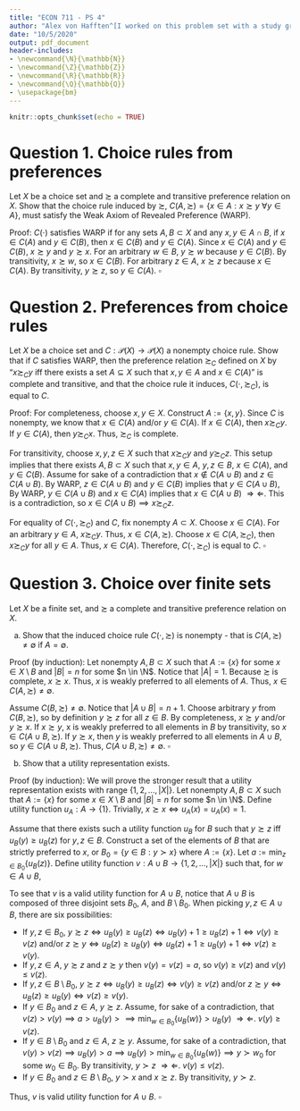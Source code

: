```yaml
---
title: "ECON 711 - PS 4"
author: "Alex von Hafften^[I worked on this problem set with a study group of Michael Nattinger, Andrew Smith, Tyler Welch, and Ryan Mather. I also discussed problems with Emily Case, Sarah Bass, and Danny Edgel.]"
date: "10/5/2020"
output: pdf_document
header-includes:
- \newcommand{\N}{\mathbb{N}}
- \newcommand{\Z}{\mathbb{Z}}
- \newcommand{\R}{\mathbb{R}}
- \newcommand{\Q}{\mathbb{Q}}
- \usepackage{bm}
---
```


```r
knitr::opts_chunk$set(echo = TRUE)
```

# Question 1. Choice rules from preferences

Let $X$ be a choice set and $\succsim$ a complete and transitive preference relation on $X$. Show that the choice rule induced by $\succsim$, $C(A, \succsim) = \{x \in A : x \succsim y$ $\forall y \in A\}$, must satisfy the Weak Axiom of Revealed Preference (WARP).

Proof: $C(\cdot)$ satisfies WARP if for any sets $A, B \subset X$ and any $x, y \in A \cap B$, if $x \in C(A)$ and $y \in C(B)$, then $x \in C(B)$ and $y \in C(A)$.  Since $x \in C(A)$ and $y \in C(B)$, $x \succsim y$ and $y \succsim x$.  For an arbitrary $w \in B$, $y \succsim w$ because $y \in C(B)$. By transitivity, $x \succsim w$, so $x \in C(B)$. For arbitrary $z \in A$, $x \succsim z$ because $x \in C(A)$. By transitivity, $y \succsim z$, so $y \in C(A)$. $\square$

# Question 2. Preferences from choice rules

Let $X$ be a choice set and $C : \mathcal{P}(X) \to \mathcal{P}(X)$ a nonempty choice rule. Show that if $C$ satisfies WARP, then the preference relation $\succsim_C$ defined on $X$ by "$x \succsim_C y$ iff there exists a set $A \subseteq X$ such that $x, y \in A$ and $x \in C(A)$" is complete and transitive, and that the choice rule it induces, $C(\cdot, \succsim_C)$, is equal to $C$.

Proof:  For completeness, choose $x,y \in X$.  Construct $A := \{x, y\}$.  Since $C$ is nonempty, we know that $x \in C(A)$ and/or $y \in C(A)$.  If $x \in C(A)$, then $x \succsim_C y$. If $y \in C(A)$, then $y \succsim_C x$. Thus, $\succsim_C$ is complete.

For transitivity, choose $x, y, z \in X$ such that $x \succsim_C y$ and $y \succsim_C z$. This setup implies that there exists $A,B \subset X$ such that $x, y \in A$, $y, z \in B$, $x \in C(A)$, and $y \in C(B)$. Assume for sake of a contradiction that $x \notin C(A \cup B)$ and $z \in C(A \cup B)$. By WARP, $z \in C(A \cup B)$ and $y \in C(B)$ implies that $y \in C(A \cup B)$,  By WARP, $y \in C(A \cup B)$ and $x \in C(A)$ implies that $x \in C(A \cup B)$ $\Rightarrow \Leftarrow$. This is a contradiction, so $x \in C(A \cup B) \implies x \succsim_C z$.

For equality of $C(\cdot, \succsim_C)$ and $C$, fix nonempty $A \subset X$. Choose $x \in C(A)$.  For an arbitrary $y \in A$, $x \succsim_C y$.  Thus, $x \in C(A, \succsim)$. Choose $x \in C(A, \succsim_C)$, then $x \succsim_C y$ for all $y \in A$.  Thus, $x \in C(A)$.  Therefore, $C(\cdot, \succsim_C)$ is equal to $C$. $\square$

\pagebreak

# Question 3. Choice over finite sets

Let $X$ be a finite set, and $\succsim$ a complete and transitive preference relation on $X$.

(a) Show that the induced choice rule $C(\cdot, \succsim)$ is nonempty - that is $C(A, \succsim) \neq \emptyset$ if $A = \emptyset$.

Proof (by induction): Let nonempty $A, B \subset X$ such that $A:=\{x\}$ for some $x \in X \setminus B$ and $|B| = n$ for some $n \in \N$. Notice that $|A|=1$. Because $\succsim$ is complete, $x \succsim x$. Thus, $x$ is weakly preferred to all elements of $A$. Thus, $x \in C(A, \succsim) \neq \emptyset$. 

Assume $C(B, \succsim) \neq \emptyset$. Notice that $|A \cup B|=n+1$.  Choose arbitrary $y$ from $C(B, \succsim)$, so by definition $y \succsim z$ for all $z \in B$.  By completeness, $x \succsim y$ and/or $y \succsim x$. If $x \succsim y$, x is weakly preferred to all elements in $B$ by transitivity, so $x \in C(A \cup B, \succsim)$.  If $y \succsim x$, then $y$ is weakly preferred to all elements in $A \cup B$, so $y \in C(A \cup B, \succsim)$.  Thus, $C(A \cup B, \succsim) \neq \emptyset$. $\square$

(b) Show that a utility representation exists.

Proof (by induction): We will prove the stronger result that a utility representation exists with range $\{1, 2, ..., |X|\}$. Let nonempty $A, B \subset X$ such that $A:=\{x\}$ for some $x \in X \setminus B$ and $|B| = n$ for some $n \in \N$. Define utility function $u_A:A \to \{1\}$. Trivially, $x \succsim x \iff u_A(x)=u_A(x)=1$.  

Assume that there exists such a utility function $u_B$ for $B$ such that $y \succsim z$ iff $u_B(y) \ge u_B(z)$ for $y, z \in B$. Construct a set of the elements of $B$ that are strictly preferred to $x$, or $B_0=\{y \in B: y \succ x\}$ where $A:=\{x\}$. Let $a := \min_{z \in B_0}\{u_B(z)\}$.  Define utility function $v : A \cup B \to \{1, 2, ..., |X|\}$ such that, for $w \in A \cup B$,

\begin{align*}
v(w) = \begin{cases} u_B(w)+1, &w \in B_0 \\ 
                     a,        &w \in A \\ 
                     u_B(w),   &w \in B \setminus B_0  
       \end{cases}
\end{align*}

To see that $v$ is a valid utility function for $A \cup B$, notice that $A \cup B$ is composed of three disjoint sets $B_0$, $A$, and $B \setminus B_0$. When picking $y,z \in A \cup B$, there are six possibilities: 

- If $y,z \in B_0$, $y \succsim z \iff u_B(y) \ge u_B(z) \iff u_B(y) + 1 \ge u_B(z) + 1 \iff v(y) \ge v(z)$ and/or $z \succsim y \iff u_B(z) \ge u_B(y) \iff u_B(z) + 1 \ge u_B(y) + 1 \iff v(z) \ge v(y)$.
- If $y,z \in A$, $y \succsim z$ and $z \succsim y$ then $v(y) = v(z)=a$, so $v(y) \ge v(z)$ and $v(y) \le v(z)$.
- If $y,z \in B \setminus B_0$, $y \succsim z \iff u_B(y) \ge u_B(z) \iff v(y) \ge v(z)$ and/or $z \succsim y \iff u_B(z) \ge u_B(y) \iff v(z) \ge v(y)$.
- If $y \in B_0$ and $z \in A$, $y \succsim z$. Assume, for sake of a contradiction, that $v(z) > v(y) \implies a > u_B(y)> \implies\min_{w \in B_0}\{u_B(w)\}> u_B(y)$ $\Rightarrow \Leftarrow$. $v(y) \ge v(z)$.
- If $y \in B \setminus B_0$ and $z \in A$, $z \succsim y$.  Assume, for sake of a contradiction, that $v(y) > v(z) \implies u_B(y)> a \implies u_B(y) > \min_{w \in B_0}\{u_B(w)\} \implies y \succ w_0$ for some $w_0 \in B_0$.  By transitivity, $y \succ z$ $\Rightarrow \Leftarrow$. $v(y) \le v(z)$.
- If $y \in B_0$ and $z \in B \setminus B_0$, $y \succ x$ and $x \succsim z$.  By transitivity, $y \succ z$.

Thus, $v$ is valid utility function for $A \cup B$. $\square$


